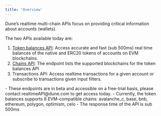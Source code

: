 ```yaml
---
title: 'Overview'
---
```


Dune’s realtime multi-chain APIs focus on providing critical information about accounts (wallets).

The two APIs available today are:


1. [Token balances API](./balances): Access accurate and fast (sub 500ms) real time balances of the native and ERC20 tokens of accounts on EVM blockchains.
2. [Chains API](./chains): The endpoint lists the supported blockchains for the token balances API
3. Transactions API: Access realtime transactions for a given account or subscribe to transactions given input filters.

<Note> 
- These endpoints are in beta and accessible on a free-trial basis, please contact realtimeAPI@dune.com to get access today. 
</Note>
<Tip>
    - Currently, the token balances supports 8 EVM-compatible chains: avalanche_c, base, bnb, ethereum, polygon, optimism, celo
    - The response time of the API is sub 500ms 
</Tip>